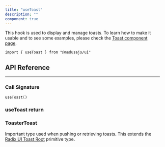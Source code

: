 ---
title: "useToast"
description: ""
component: true
---


This hook is used to display and manage toasts. To learn how to make it usable and to see some examples, please check the [Toast component page](/components/toast).

```tsx
import { useToast } from "@medusajs/ui"
```

## API Reference

---

### Call Signature

`useToast()`

### useToast return

<HookValues hook="useToast" />

### ToasterToast

Important type used when pushing or retrieving toasts. This extends the [Radix UI Toast Root](https://www.radix-ui.com/primitives/docs/components/toast#root) primitive type.

<HookValues hook="ToasterToast" />
